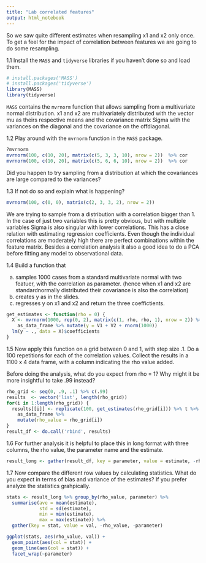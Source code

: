 ```yaml
---
title: "Lab correlated features"
output: html_notebook
---
```


So we saw quite different estimates when resampling x1 and x2 only once. To get a feel for the impact of correlation between features we are going to do some resampling. 


1.1 Install the `MASS` and `tidyverse` libraries if you haven't done so and load them.

```r
# install.packages('MASS')
# install.packages('tidyverse')
library(MASS)
library(tidyverse)
```

`MASS` contains the `mvrnorm` function that allows sampling from a multivariate normal distribution. x1 and x2 are multivariately distributed with the vector mu as theirs respective means and the covariance matrix Sigma with the variances on the diagonal and the covariance on the offdiagonal.

1.2 Play around with the `mvrnorm` function in the `MASS` package.

```r
?mvrnorm
mvrnorm(100, c(10, 20), matrix(c(5, 3, 3, 10), nrow = 2))  %>% cor
mvrnorm(100, c(10, 20), matrix(c(5, 6, 6, 10), nrow = 2))  %>% cor
```

Did you happen to try sampling from a distribution at which the covariances are large compared to the variances?

1.3 If not do so and explain what is happening?

```r
mvrnorm(100, c(0, 0), matrix(c(2, 3, 3, 2), nrow = 2))
```

We are trying to sample from a distribution with a correlation bigger than 1. In the case of just two variables this is pretty obvious, but with multiple variables Sigma is also singular with lower correlations. This has a close relation with estimating regression coefficients. Even though the individual correlations are moderately high there are perfect combinations within the feature matrix. Besides a correlation analysis it also a good idea to do a PCA before fitting any model to observational data.

1.4 Build a function that 

a) samples 1000 cases from a standard multivariate normal with two featuer, with the correlation as parameter.
   (hence when x1 and x2 are standardnormally distributed their covariance is also the correlation)
b) creates y as in the slides.
c) regresses y on x1 and x2 and return the three coeffictients.

```r
get_estimates <- function(rho = 0) {
  X <- mvrnorm(1000, rep(0, 2), matrix(c(1, rho, rho, 1), nrow = 2)) %>% 
    as_data_frame %>% mutate(y = V1 + V2 + rnorm(1000))
  lm(y ~ ., data = X)$coefficients
}
```

1.5 Now apply this function on a grid between 0 and 1, with step size .1. Do a 100 repetitions for each of the correlation values. Collect the results in a 1100 x 4 data frame, with a column indicating the rho value added.

Before doing the analysis, what do you expect from rho = 1? Why might it be more insightful to take .99 instead?

```r
rho_grid <- seq(0, .9, .1) %>% c(.99)
results  <- vector('list', length(rho_grid)) 
for(i in 1:length(rho_grid)) {
  results[[i]] <- replicate(100, get_estimates(rho_grid[i])) %>% t %>% 
    as_data_frame %>% 
    mutate(rho_value = rho_grid[i])
}
result_df <- do.call('rbind', results)
```

1.6 For further analysis it is helpful to place this in long format with three columns, the rho value, the parameter name and the estimate.

```r
result_long <- gather(result_df, key = parameter, value = estimate, -rho_value)
```

1.7 Now compare the different row values by calculating statistics. What do you expect in terms of bias and variance of the estimates? If you prefer analyze the statistics grahpically.

```r
stats <- result_long %>% group_by(rho_value, parameter) %>% 
  summarise(ave = mean(estimate), 
            std = sd(estimate),
            min = min(estimate),
            max = max(estimate)) %>% 
  gather(key = stat, value = val, -rho_value, -parameter)

ggplot(stats, aes(rho_value, val)) + 
  geom_point(aes(col = stat)) +
  geom_line(aes(col = stat)) + 
  facet_wrap(~parameter)
  
```



